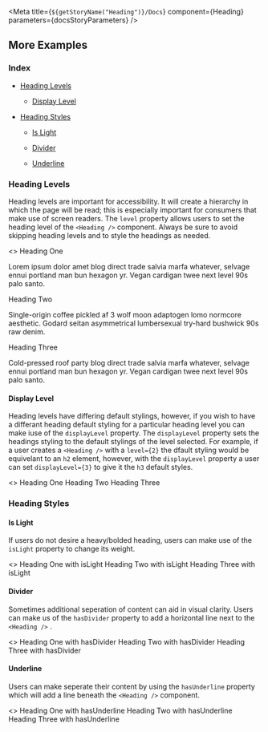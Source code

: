 
<Meta title={`${getStoryName("Heading")}/Docs`} component={Heading} parameters={docsStoryParameters} />

<Description markdown={Readme} />

## More Examples

### Index

- <a href="#heading-levels">Heading Levels</a>

  - <a href="#display-level">Display Level</a>

- <a href="#heading-styles">Heading Styles</a>

  - <a href="#is-light">Is Light</a>

  - <a href="#divider">Divider</a>

  - <a href="#underline">Underline</a>

### Heading Levels

Heading levels are important for accessibility. It will create a hierarchy in which the page will be read; this is especially important for consumers that make use of screen readers. The `level` property allows users to set the heading level of the `<Heading />` component.
Always be sure to avoid skipping heading levels and to style the headings as needed.

<!-- prettier-ignore -->
<Canvas isExpanded>
<>
  <Heading level={1}>Heading One</Heading>
  <p>
    Lorem ipsum dolor amet blog direct trade salvia marfa whatever, selvage ennui portland man bun hexagon yr. Vegan
    cardigan twee next level 90s palo santo.
  </p>
  <Heading level={2}>Heading Two</Heading>
  <p>
    Single-origin coffee pickled af 3 wolf moon adaptogen lomo normcore aesthetic. Godard seitan asymmetrical
    lumbersexual try-hard bushwick 90s raw denim.
  </p>
  <Heading level={3}>Heading Three</Heading>
  <p>
    Cold-pressed roof party blog direct trade salvia marfa whatever, selvage ennui portland man bun hexagon yr. Vegan
    cardigan twee next level 90s palo santo.
  </p>
</>
</Canvas>

#### Display Level

Heading levels have differing default stylings, however, if you wish to have a differant heading default styling for a particular heading level you can make iuse of the `displayLevel` property. The `displayLevel` property sets the headings styling to the default stylings of the level selected. For example, if a user creates a `<Heading />` with a `level={2}` the dfault styling would be equivelant to an `h2` element, however, with the `displayLevel` property a user can set `displayLevel={3}` to give it the `h3` default styles.

<!-- prettier-ignore -->
<Canvas isExpanded>
<>
  <Heading level={1} displayLevel={6}>Heading One</Heading>
  <Heading level={2} displayLevel={3}>Heading Two</Heading>
  <Heading level={3} displayLevel={1}>Heading Three</Heading>
</>
</Canvas>

### Heading Styles

#### Is Light

If users do not desire a heavy/bolded heading, users can make use of the `isLight` property to change its weight.

<!-- prettier-ignore -->
<Canvas isExpanded>
<>
  <Heading level={1} isLight>Heading One with isLight</Heading>
  <Heading level={2} isLight>Heading Two with isLight</Heading>
  <Heading level={3} isLight>Heading Three with isLight</Heading>
</>
</Canvas>

#### Divider

Sometimes additional seperation of content can aid in visual clarity. Users can make us of the `hasDivider` property to add a horizontal line next to the `<Heading />` .

<!-- prettier-ignore -->
<Canvas isExpanded>
<>
  <Heading level={1} hasDivider>Heading One with hasDivider</Heading>
  <Heading level={2} hasDivider>Heading Two with hasDivider</Heading>
  <Heading level={3} hasDivider>Heading Three with hasDivider</Heading>
</>
</Canvas>

#### Underline

Users can make seperate their content by using the `hasUnderline` property which will add a line beneath the `<Heading />` component.

<!-- prettier-ignore -->
<Canvas isExpanded>
<>
  <Heading level={1} hasUnderline>Heading One with hasUnderline</Heading>
  <Heading level={2} hasUnderline>Heading Two with hasUnderline</Heading>
  <Heading level={3} hasUnderline>Heading Three with hasUnderline</Heading>
</>
</Canvas>
